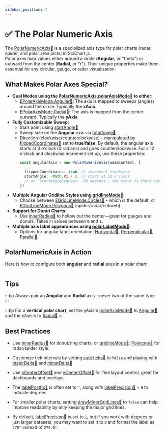 ```yaml
---
sidebar_position: 7
---
```


# ✅ The Polar Numeric Axis


The [PolarNumericAxis:blue_book:](https://www.scichart.com/documentation/js/v4/typedoc/classes/polarnumericaxis.html) is a specialized axis type for polar charts (radar, spider, and polar area plots) in SciChart.js.  
Polar axes map values either around a circle (**Angular**, or "theta") or outward from the center (**Radial**, or "r"). Their unique properties make them essential for any circular, gauge, or radar visualization.

## What Makes Polar Axes Special?

- **Dual Modes using the [PolarNumericAxis.polarAxisMode:blue_book:](https://www.scichart.com/documentation/js/v4/typedoc/classes/polarnumericaxis.html#polaraaxismode) to either:**
  - [EPolarAxisMode.Angular:blue_book:](https://www.scichart.com/documentation/js/v4/typedoc/enums/epolaraxismode.html#angular): The axis is mapped to sweeps (angles) around the circle. Typically the **xAxis**.
  - [EPolarAxisMode.Radial:blue_book:](https://www.scichart.com/documentation/js/v4/typedoc/enums/epolaraxismode.html#radial): The axis is mapped from the center outward. Typically the **yAxis**.
- **Fully Customizable Sweep:**  
  - Start point using [startAngle:blue_book:](https://www.scichart.com/documentation/js/v4/typedoc/classes/polarnumericaxis.html#startangle)
  - Sweep size on the **Angular** axis via [totalAngle:blue_book:](https://www.scichart.com/documentation/js/v4/typedoc/classes/polarnumericaxis.html#totalangle).
  - Direction (clockwise/counterclockwise) - manipulated by [flippedCoordinates:blue_book:](https://www.scichart.com/documentation/js/v4/typedoc/classes/polarnumericaxis.html#flippedcoordinates) set to **true**/**false**. By default, the angular axis starts at 3 o'clock (0 radians) and goes counterclockwise. For a 12 o'clock and clockwise increment set up, use these properties:
    ```ts
    const angularAxis = new PolarNumericAxis(wasmContext, {
      ...
      flippedCoordinates: true, // increment clockwise
      startAngle: -Math.PI / 2, // start at 12 o'clock
      // or `startAngleDegrees: -90 degrees`, the minus is there since we flip the coordinate calculator
    })
    ```
- **Multiple Angular Gridline Styles using [gridlineMode:blue_book:](https://www.scichart.com/documentation/js/v4/typedoc/classes/polarnumericaxis.html#gridlinemode):**
  - Choose between [EGridLineMode.Circles:blue_book:](https://www.scichart.com/documentation/js/v4/typedoc/enums/epolargridlinemode.html#circles) - which is the default, or [EGridLineMode.Polygons:blue_book:](https://www.scichart.com/documentation/js/v4/typedoc/enums/epolargridlinemode.html#polygons) (spider/radar/cobweb).
- **Support for Donut Charts:**  
  - Use [innerRadius:blue_book:](https://www.scichart.com/documentation/js/v4/typedoc/classes/polarnumericaxis.html#innerradius) to hollow out the center—great for gauges and donuts. Takes in values between `0` and `1`.
- **Multiple axis label appearances using [polarLabelMode:blue_book:](https://www.scichart.com/documentation/js/v4/typedoc/classes/polarnumericaxis.html#polarlabelmode):**
   - Options for angular label orientation: [Horizontal:blue_book:](https://www.scichart.com/documentation/js/v4/typedoc/enums/epolarlabelmode.html), [Perpendicular:blue_book:](https://www.scichart.com/documentation/js/v4/typedoc/enums/epolarlabelmode.html#perpendicular), [Parallel:blue_book:](https://www.scichart.com/documentation/js/v4/typedoc/enums/epolarlabelmode.html#parallel)

## PolarNumericAxis in Action

Here is how to configure both **angular** and **radial** axes in a polar chart:

```ts showLineNumbers {19-21,25-26,30-31,46-48,50} file=./Basic/demo.ts start=region_A_start end=region_A_end
```

<ChartPreviewWrapper jsContent={polarNumericAxisDemo} />

## Tips

:::tip
Always pair an **Angular** and **Radial** axis—never two of the same type.
:::

:::tip
For a **vertical polar chart**, set the yAxis's [polarAxisMode:blue_book:](https://www.scichart.com/documentation/js/v4/typedoc/interfaces/polarnumericaxis.html#polaraxismode) to [Angular:blue_book:](https://www.scichart.com/documentation/js/v4/typedoc/enums/epolaraxismode.html#angular) and the xAxis's to [Radial:blue_book:](https://www.scichart.com/documentation/js/v4/typedoc/enums/epolaraxismode.html#radial) 
:::

## Best Practices

- Use [innerRadius:blue_book:](https://www.scichart.com/documentation/js/v4/typedoc/classes/polarnumericaxis.html#innerradius) for donut/ring charts, or [gridlineMode:blue_book:](https://www.scichart.com/documentation/js/v4/typedoc/classes/polarnumericaxis.html#gridlinemode): [Polygons:blue_book:](https://www.scichart.com/documentation/js/v4/typedoc/enums/epolargridlinemode.html#polygons) for radar/spider style.

- Customize tick intervals by setting [autoTicks:blue_book:](https://www.scichart.com/documentation/js/v4/typedoc/classes/axisbase.html#autoticks) to `false` and playing with [majorDelta:blue_book:](https://www.scichart.com/documentation/js/v4/typedoc/classes/axisbase.html#majordelta) and [minorDelta:blue_book:](https://www.scichart.com/documentation/js/v4/typedoc/classes/axisbase.html#minordelta)

- Use [xCenterOffset:blue_book:](https://www.scichart.com/documentation/js/v4/typedoc/classes/polarnumericaxis.html#xcenteroffset) and [yCenterOffset:blue_book:](https://www.scichart.com/documentation/js/v4/typedoc/classes/polarnumericaxis.html#ycenteroffset) for fine layout control, great for dashboards and overlays.

- The [labelPostfix:blue_book:](https://www.scichart.com/documentation/js/v4/typedoc/classes/axisbase.html#labelpostfix) is often set to `°`, along with [labelPrecision:blue_book:](https://www.scichart.com/documentation/js/v4/typedoc/classes/axisbase.html#labelprecision) = `0` to indicate degrees.

- For smaller polar charts, setting [drawMinorGridLines:blue_book:](https://www.scichart.com/documentation/js/v4/typedoc/classes/axisbase.html#drawminorgirdlines) to `false` can help improve readability by only keeping the major grid lines.

- By default, [labelPrecision:blue_book:](https://www.scichart.com/documentation/js/v4/typedoc/classes/axisbase.html#labelprecision) is set to `1`, but if you work with degrees or just larger datasets, you may want to set it to `0` and format the label as `270°` instead of `270.0°`.
